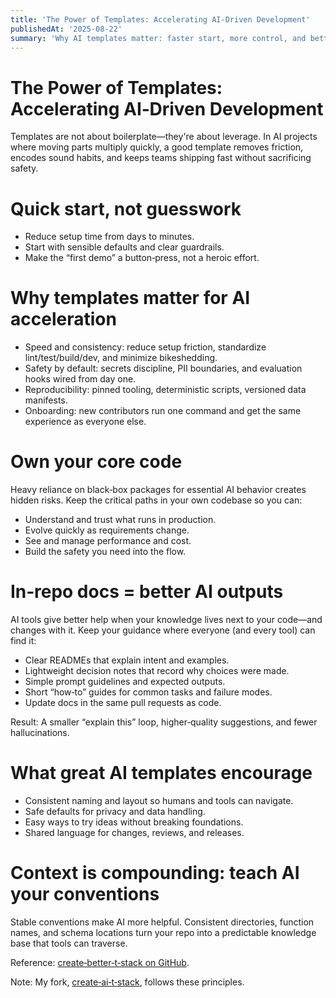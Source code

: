 ```yaml
---
title: 'The Power of Templates: Accelerating AI‑Driven Development'
publishedAt: '2025-08-22'
summary: 'Why AI templates matter: faster start, more control, and better AI outputs through clear, in‑repo context.'
---
```


# The Power of Templates: Accelerating AI‑Driven Development

Templates are not about boilerplate—they're about leverage. In AI projects where moving parts multiply quickly, a good template removes friction, encodes sound habits, and keeps teams shipping fast without sacrificing safety.


# Quick start, not guesswork

- Reduce setup time from days to minutes.
- Start with sensible defaults and clear guardrails.
- Make the “first demo” a button‑press, not a heroic effort.


# Why templates matter for AI acceleration

- Speed and consistency: reduce setup friction, standardize lint/test/build/dev, and minimize bikeshedding.
- Safety by default: secrets discipline, PII boundaries, and evaluation hooks wired from day one.
- Reproducibility: pinned tooling, deterministic scripts, versioned data manifests.
- Onboarding: new contributors run one command and get the same experience as everyone else.


# Own your core code

Heavy reliance on black‑box packages for essential AI behavior creates hidden risks. Keep the critical paths in your own codebase so you can:

- Understand and trust what runs in production.
- Evolve quickly as requirements change.
- See and manage performance and cost.
- Build the safety you need into the flow.


# In‑repo docs = better AI outputs

AI tools give better help when your knowledge lives next to your code—and changes with it. Keep your guidance where everyone (and every tool) can find it:

- Clear READMEs that explain intent and examples.
- Lightweight decision notes that record why choices were made.
- Simple prompt guidelines and expected outputs.
- Short “how‑to” guides for common tasks and failure modes.
- Update docs in the same pull requests as code.

Result: A smaller “explain this” loop, higher‑quality suggestions, and fewer hallucinations.


# What great AI templates encourage

- Consistent naming and layout so humans and tools can navigate.
- Safe defaults for privacy and data handling.
- Easy ways to try ideas without breaking foundations.
- Shared language for changes, reviews, and releases.


# Context is compounding: teach AI your conventions

Stable conventions make AI more helpful. Consistent directories, function names, and schema locations turn your repo into a predictable knowledge base that tools can traverse.


Reference: <a href="https://github.com/AmanVarshney01/create-better-t-stack" target="_blank" rel="noopener noreferrer">create‑better‑t‑stack on GitHub</a>.


Note: My fork, <a href="https://github.com/yamz8/create-ai-t-stack" target="_blank" rel="noopener noreferrer">create‑ai‑t‑stack</a>, follows these principles.


